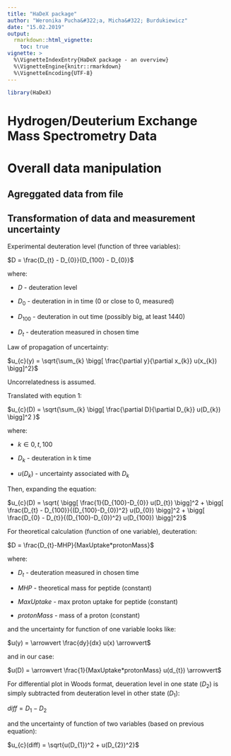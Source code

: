 ```yaml
---
title: "HaDeX package"
author: "Weronika Pucha&#322;a, Micha&#322; Burdukiewicz"
date: "15.02.2019"
output: 
  rmarkdown::html_vignette:
    toc: true
vignette: >
  %\VignetteIndexEntry{HaDeX package - an overview}
  %\VignetteEngine{knitr::rmarkdown}
  %\VignetteEncoding{UTF-8}
---
```


```r
library(HaDeX)
```

# Hydrogen/Deuterium Exchange Mass Spectrometry Data 

# Overall data manipulation

## Agreggated data from file


## Transformation of data and measurement uncertainty

Experimental deuteration level (function of three variables):

$D = \frac{D_{t} - D_{0}}{D_{100} - D_{0}}$

where:

- $D$ - deuteration level

- $D_{0}$ - deuteration in in time (0 or close to 0, measured)

- $D_{100}$ - deuteration in out time (possibly big, at least 1440)

- $D_{t}$ - deuteration measured in chosen time

Law of propagation of uncertainty:

$u_{c}(y) = \sqrt{\sum_{k} \bigg[ \frac{\partial y}{\partial x_{k}} u(x_{k}) \bigg]^2}$

Uncorrelatedness is assumed.

Translated with eqution 1:

$u_{c}(D) = \sqrt{\sum_{k} \bigg[ \frac{\partial D}{\partial D_{k}} u(D_{k}) \bigg]^2 }$

where:

- $k \in {0, t, 100}$

- $D_{k}$ - deuteration in k time

- $u(D_{k})$ - uncertainty associated with $D_{k}$

Then, expanding the equation:

$u_{c}(D) = \sqrt{ \bigg[ \frac{1}{D_{100}-D_{0}} u(D_{t}) \bigg]^2 + \bigg[ \frac{D_{t} - D_{100}}{(D_{100}-D_{0})^2} u(D_{0}) \bigg]^2 + \bigg[ \frac{D_{0} - D_{t}}{(D_{100}-D_{0})^2} u(D_{100}) \bigg]^2}$

For theoretical calculation (function of one variable), deuteration:

$D = \frac{D_{t}-MHP}{MaxUptake*protonMass}$

where:

- $D_{t}$ - deuteration measured in chosen time

- $MHP$ - theoretical mass for peptide (constant)

- $MaxUptake$ - max proton uptake for peptide (constant)

- $protonMass$ - mass of a proton (constant)

and the uncertainty for function of one variable looks like:

$u(y) = \arrowvert \frac{dy}{dx} u(x) \arrowvert$

and in our case:

$u(D) = \arrowvert \frac{1}{MaxUptake*protonMass} u(d_{t}) \arrowvert$

For differential plot in Woods format, deueration level in one state $(D_{2})$ is simply subtracted from deuteration level in other state $(D_{1})$:

$diff = D_{1} - D_{2}$

and the uncertainty of function of two variables (based on previous equation):

$u_{c}(diff) = \sqrt{u(D_{1})^2 + u(D_{2})^2}$